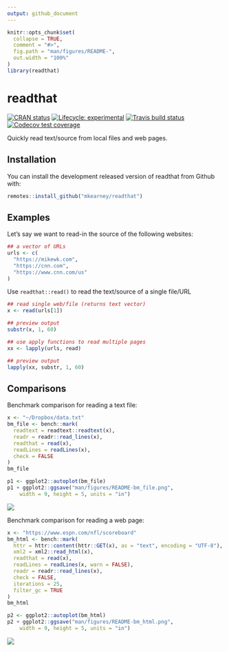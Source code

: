 ```yaml
---
output: github_document
---
```


<!-- README.md is generated from README.Rmd. Please edit that file -->

```r
knitr::opts_chunk$set(
  collapse = TRUE,
  comment = "#>",
  fig.path = "man/figures/README-",
  out.width = "100%"
)
library(readthat)
```

# readthat

<!-- badges: start -->
[![CRAN status](https://www.r-pkg.org/badges/version/readthat)](https://CRAN.R-project.org/package=readthat)
[![Lifecycle: experimental](https://img.shields.io/badge/lifecycle-experimental-orange.svg)](https://www.tidyverse.org/lifecycle/#experimental)
[![Travis build status](https://travis-ci.org/mkearney/readthat.svg?branch=master)](https://travis-ci.org/mkearney/readthat)
[![Codecov test coverage](https://codecov.io/gh/mkearney/readthat/branch/master/graph/badge.svg)](https://codecov.io/gh/mkearney/readthat?branch=master)
<!-- badges: end -->

Quickly read text/source from local files and web pages.

## Installation

You can install the development released version of readthat from Github with:

``` r
remotes::install_github("mkearney/readthat")
```

## Examples

Let's say we want to read-in the source of the following websites:

```r
## a vector of URLs
urls <- c(
  "https://mikewk.com",
  "https://cnn.com",
  "https://www.cnn.com/us"
)
```

Use `readthat::read()` to read the text/source of a single file/URL

```r
## read single web/file (returns text vector)
x <- read(urls[1])

## preview output
substr(x, 1, 60)

## use apply functions to read multiple pages
xx <- lapply(urls, read)

## preview output
lapply(xx, substr, 1, 60)
```

## Comparisons

Benchmark comparison for reading a text file:

```r
x <- "~/Dropbox/data.txt"
bm_file <- bench::mark(
  readtext = readtext::readtext(x),
  readr = readr::read_lines(x),
  readthat = read(x),
  readLines = readLines(x),
  check = FALSE
)
bm_file
```


```r
p1 <- ggplot2::autoplot(bm_file)
p1 + ggplot2::ggsave("man/figures/README-bm_file.png",
    width = 9, height = 5, units = "in")
```


![](man/figures/README-bm_file.png)

Benchmark comparison for reading a web page:

```r
x <- "https://www.espn.com/nfl/scoreboard"
bm_html <- bench::mark(
  httr = httr::content(httr::GET(x), as = "text", encoding = "UTF-8"),
  xml2 = xml2::read_html(x),
  readthat = read(x),
  readLines = readLines(x, warn = FALSE),
  readr = readr::read_lines(x),
  check = FALSE,
  iterations = 25,
  filter_gc = TRUE
)
bm_html
```

```r
p2 <- ggplot2::autoplot(bm_html)
p2 + ggplot2::ggsave("man/figures/README-bm_html.png",
    width = 9, height = 5, units = "in")
```


![](man/figures/README-bm_html.png)

